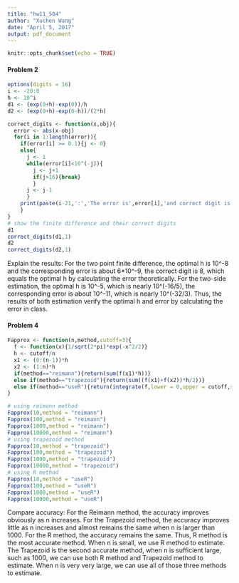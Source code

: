 ```yaml
---
title: "hw11_504"
author: "Xuchen Wang"
date: "April 5, 2017"
output: pdf_document
---
```


```r
knitr::opts_chunk$set(echo = TRUE)
```

#### Problem 2
```r
options(digits = 16)
i <- -20:0
h <- 10^i
d1 <- (exp(0+h)-exp(0))/h
d2 <- (exp(0+h)-exp(0-h))/(2*h)

correct_digits <- function(x,obj){
  error <- abs(x-obj)
  for(i in 1:length(error)){
    if(error[i] >= 0.1){j <- 0}
    else{
      j <- 1
      while(error[i]<10^(-j)){
        j <- j+1
        if(j>16){break}
        }
      j <- j-1
      }
    print(paste(i-21,':','The error is',error[i],'and correct digit is',j))
    }
}
# show the finite difference and their correct digits
d1
correct_digits(d1,1)
d2
correct_digits(d2,1)
```

Explain the results:
For the two point finite difference, the optimal h is 10^-8 and the corresponding error is about 6*10^-9, the correct digit is 8, which equals the optimal h by calculating the error theoretically. For the two-side estimation, the optimal h is 10^-5, which is nearly 10^(-16/5), the corresponding error is about 10^-11, which is nearly 10^(-32/3).
Thus, the results of both estimation verify the optimal h and error by calculating the error in class.

#### Problem 4
```r
Fapprox <- function(n,method,cutoff=3){
  f <- function(x){1/sqrt(2*pi)*exp(-x^2/2)}
  h <- cutoff/n
  x1 <- (0:(n-1))*h
  x2 <- (1:n)*h
  if(method=="reimann"){return(sum(f(x1)*h))}
  else if(method=="trapezoid"){return(sum((f(x1)+f(x2))*h/2))}
  else if(method=="useR"){return(integrate(f,lower = 0,upper = cutoff,subdivisions = n))}
}

# using reimann method
Fapprox(10,method = "reimann")
Fapprox(100,method = "reimann")
Fapprox(1000,method = "reimann")
Fapprox(10000,method = "reimann")
# using trapezoid method
Fapprox(10,method = "trapezoid")
Fapprox(100,method = "trapezoid")
Fapprox(1000,method = "trapezoid")
Fapprox(10000,method = "trapezoid")
# using R method
Fapprox(10,method = "useR")
Fapprox(100,method = "useR")
Fapprox(1000,method = "useR")
Fapprox(10000,method = "useR")

```

Compare accuracy:
For the Reimann method, the accuracy improves obviously as n increases. For the Trapezoid method, the accuracy improves little as n increases and almost remains the same when n is larger than 1000. For the R method, the accuracy remains the same. Thus, R method is the most accurate method. When n is small, we use R method to estimate. The Trapezoid is the second accurate method, when n is sufficient large, such as 1000, we can use both R method and Trapezoid method to estimate. When n is very very large, we can use all of those three methods to estimate.














